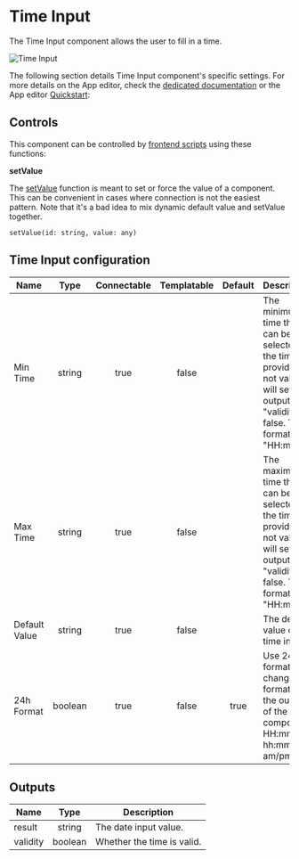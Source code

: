 
# Time Input

The Time Input component allows the user to fill in a time.

![Time Input](../../assets/apps/4_app_component_library/time_input.png "Time Input")

The following section details Time Input component's specific settings. For more details on the App editor, check the [dedicated documentation](../0_app_editor/index.mdx) or the App editor [Quickstart](../../getting_started/7_apps_quickstart/index.mdx):

<div className="grid grid-cols-2 gap-6 mb-4">
	<DocCard
		color="orange"
		title="App editor Documentation"
		description="The app editor is a low-code builder to create custom User Interfaces with a mix of drag-and-drop and code."
		href="/docs/apps/app_editor"
	/>
	<DocCard
		color="orange"
		title="Apps quickstart"
		description="Learn how to build your first app in a matter of minutes."
		href="/docs/getting_started/apps_quickstart"
	/>
</div>

## Controls

This component can be controlled by [frontend scripts](../3_app-runnable-panel.mdx#frontend-scripts) using these functions:

**setValue**

The [setValue](../3_app-runnable-panel.mdx#setvalue) function is meant to set or force the value of a component. This can be convenient in cases where connection is not the easiest pattern. Note that it's a bad idea to mix dynamic default value and setValue together.

`setValue(id: string, value: any)`

<div className="grid grid-cols-2 gap-6 mb-4">
	<DocCard
		color="orange"
		title="Runnable editor"
		description="Learn how to create and configure Apps runnables."
		href="/docs/apps/app-runnable-panel"
	/>
</div>

## Time Input configuration

| Name          |  Type  | Connectable | Templatable | Default | Description                          |
| ------------- | :----: | :---------: | :---------: | :-----: | ------------------------------------ |
| Min Time       | string |    true     |    false    |         | The minimum time that can be selected. If the time provided is not valid, it will set the output "validity" to false. The format is: "HH:mm".  |
| Max Time       | string |    true     |    false    |         | The maximum time that can be selected. If the time provided is not valid, it will set the output "validity" to false. The format is: "HH:mm".  |
| Default Value | string |    true     |    false    |         | The default value of the time input. |
| 24h Format | boolean |    true     |    false    |     true    | Use 24h format. Will change the format of the output of the component: HH:mm to hh:mm am/pm |

## Outputs

| Name   |  Type  | Description           |
| ------ | :----: | --------------------- |
| result | string | The date input value. |
| validity | boolean | Whether the time is valid. |
